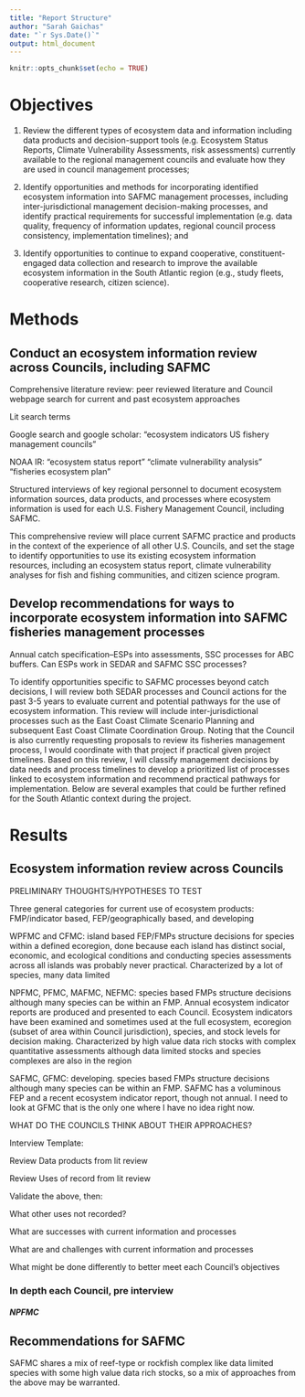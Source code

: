 ```yaml
---
title: "Report Structure"
author: "Sarah Gaichas"
date: "`r Sys.Date()`"
output: html_document
---
```


```r
knitr::opts_chunk$set(echo = TRUE)
```

# Objectives

1) Review the different types of ecosystem data and information including data products and
decision-support tools (e.g. Ecosystem Status Reports, Climate Vulnerability Assessments, risk
assessments) currently available to the regional management councils and evaluate how they are
used in council management processes;

2) Identify opportunities and methods for incorporating identified ecosystem information into
SAFMC management processes, including inter-jurisdictional management decision-making
processes, and identify practical requirements for successful implementation (e.g. data quality,
frequency of information updates, regional council process consistency, implementation
timelines); and

3) Identify opportunities to continue to expand cooperative, constituent-engaged data collection
and research to improve the available ecosystem information in the South Atlantic region (e.g.,
study fleets, cooperative research, citizen science).


# Methods

## Conduct an ecosystem information review across Councils, including SAFMC

Comprehensive literature review: peer reviewed literature and Council webpage search for current and past ecosystem approaches

Lit search terms 

Google search and google scholar: "ecosystem indicators US fishery management councils"

NOAA IR: "ecosystem status report" "climate vulnerability analysis" "fisheries ecosystem plan"

Structured interviews of key regional personnel to document ecosystem information sources, data products, and processes where ecosystem information is used for each U.S. Fishery Management Council, including SAFMC. 

This comprehensive review will place current SAFMC practice and products in the context of the experience of all other U.S. Councils, and set the stage to identify opportunities to use its existing ecosystem information resources, including an ecosystem status report, climate vulnerability analyses for fish and fishing communities, and citizen science program.

## Develop recommendations for ways to incorporate ecosystem information into SAFMC fisheries management processes

Annual catch specification--ESPs into assessments, SSC processes for ABC buffers. Can ESPs work in SEDAR and SAFMC SSC processes?

To identify opportunities specific to SAFMC processes beyond catch decisions, I will review both SEDAR processes and Council actions for the past 3-5 years to evaluate current and potential pathways for the use of ecosystem information. This review will include inter-jurisdictional processes such as the East Coast Climate Scenario Planning and subsequent East Coast Climate Coordination Group. Noting that the Council is also currently requesting proposals to review its fisheries management process, I would coordinate with that project if practical given project timelines. Based on this review, I will classify management decisions by data needs and process timelines to develop a prioritized list of processes linked to ecosystem information and recommend practical pathways for implementation. Below are several examples that could be further refined for the South Atlantic context during the project.

# Results

## Ecosystem information review across Councils

PRELIMINARY THOUGHTS/HYPOTHESES TO TEST

Three general categories for current use of ecosystem products: FMP/indicator based, FEP/geographically based, and developing

WPFMC and CFMC: island based FEP/FMPs structure decisions for species within a defined ecoregion, done because each island has distinct social, economic, and ecological conditions and conducting species assessments across all islands was probably never practical. Characterized by a lot of species, many data limited

NPFMC, PFMC, MAFMC, NEFMC: species based FMPs structure decisions although many species can be within an FMP. Annual ecosystem indicator reports are produced and presented to each Council. Ecosystem indicators have been examined and sometimes used at the full ecosystem, ecoregion (subset of area within Council jurisdiction), species, and stock levels for decision making. Characterized by high value data rich stocks with complex quantitative assessments although data limited stocks and species complexes are also in the region

SAFMC, GFMC: developing. species based FMPs structure decisions although many species can be within an FMP. SAFMC has a voluminous FEP and a recent ecosystem indicator report, though not annual.  I need to look at GFMC that is the only one where I have no idea right now.

WHAT DO THE COUNCILS THINK ABOUT THEIR APPROACHES?

Interview Template:

Review Data products from lit review

Review Uses of record from lit review

Validate the above, then:

What other uses not recorded?

What are successes with current information and processes

What are and challenges with current information and processes

What might be done differently to better meet each Council’s objectives

### In depth each Council, pre interview

##### NPFMC


##### 




## Recommendations for SAFMC

SAFMC shares a mix of reef-type or rockfish complex like data limited species with some high value data rich stocks, so a mix of approaches from the above may be warranted.
